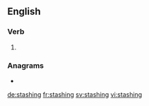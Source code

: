 ==English==

===Verb===
{{head|en|present participle}}

# {{present participle of|stash|lang=en|nocat=1}}

===Anagrams===
* {{l|en|Hastings}}

[[de:stashing]]
[[fr:stashing]]
[[sv:stashing]]
[[vi:stashing]]